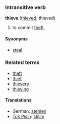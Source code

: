 ===Intransitive verb===
'''thieve''' ([[thieved]], thieved)

# to commit [[theft]].

====Synonyms====
*[[steal]]

===Related terms===
*[[theft]]
*[[thief]]
*[[thievery]]
*[[thieving]]

====Translations====
*German: [[stehlen]]
*[[Tok Pisin]]: [[stilim]]